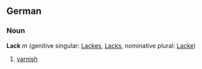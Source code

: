 ==German==
===Noun===
'''Lack''' ''m'' (genitive singular: [[Lackes]], [[Lacks]], nominative plural: [[Lacke]])
# [[varnish]]
